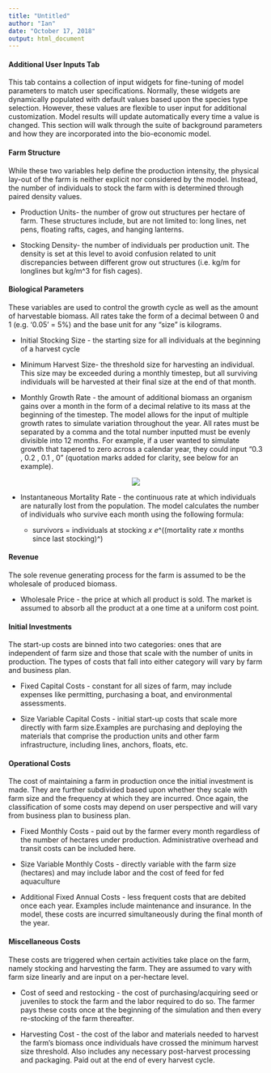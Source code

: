 ```yaml
---
title: "Untitled"
author: "Ian"
date: "October 17, 2018"
output: html_document
---
```

#### **Additional User Inputs Tab**

This tab contains a collection of input widgets for fine-tuning of model parameters to match user specifications.  Normally, these widgets are dynamically populated with default values based upon the species type selection. However, these values are flexible to user input for additional customization. Model results will update automatically every time a value is changed. This section will walk through the suite of background parameters and how they are incorporated into the bio-economic model.  

#### Farm Structure

While these two variables help define the production intensity, the physical lay-out of the farm is neither explicit nor considered by the model. Instead, the number of individuals to stock the farm with is determined through paired density values.

* Production Units- the number of grow out structures per hectare of farm. These structures include, but are not limited to: long lines, net pens, floating rafts, cages, and hanging lanterns.

* Stocking Density- the number of individuals per production unit. The density is set at this level to avoid confusion related to unit discrepancies between different grow out structures (i.e. kg/m for longlines but kg/m^3 for fish cages).

#### Biological Parameters

These variables are used to control the growth cycle as well as the amount of harvestable biomass. All rates take the form of a decimal between 0 and 1 (e.g. '0.05' = 5%) and the base unit for any "size" is kilograms. 

* Initial Stocking Size - the starting size for all individuals at the beginning of a harvest cycle

* Minimum Harvest Size- the threshold size for harvesting an individual. This size may be exceeded during a monthly timestep, but all surviving individuals will be harvested at their final size at the end of that month.

* Monthly Growth Rate - the amount of additional biomass an organism gains over a month in the form of a decimal relative to its mass at the beginning of the timestep. The model allows for the input of multiple growth rates to simulate variation throughout the year. All rates must be separated by a comma and the total number inputted must be evenly divisible into 12 months. For example, if a user wanted to simulate growth that tapered to zero across a calendar year, they could input "0.3 , 0.2 , 0.1 , 0" (quotation marks added for clarity, see below for an example).

<center><img src="../Screenshots/multiGrowth.PNG" style="max-width:50%"> </center>

* Instantaneous Mortality Rate - the continuous rate at which individuals are naturally lost from the population. The model calculates the number of individuals who survive each month using the following formula:

  + survivors = individuals at stocking *x* *e*^((mortality rate *x* months since last stocking)^) 


#### Revenue

The sole revenue generating process for the farm is assumed to be the wholesale of produced biomass.

* Wholesale Price - the price at which all product is sold. The market is assumed to absorb all the product at a one time at a uniform cost point.  

#### Initial Investments

The start-up costs are binned into two categories: ones that are independent of farm size and those that scale with the number of units in production. The types of costs that fall into either category will vary by farm and business plan.

* Fixed Capital Costs - constant for all sizes of farm, may include expenses like permitting, purchasing a boat, and environmental assessments. 

* Size Variable Capital Costs - initial start-up costs that scale more directly with farm size.Examples are purchasing and deploying the materials that comprise the production units and other farm infrastructure, including lines, anchors, floats, etc.

#### Operational Costs

The cost of maintaining a farm in production once the initial investment is made. They are further subdivided based upon whether they scale with farm size and the frequency at which they are incurred. Once again, the classification of some costs may depend on user perspective and will vary from business plan to business plan. 

* Fixed Monthly Costs - paid out by the farmer every month regardless of the number of hectares under production. Administrative overhead and transit costs can be included here. 

* Size Variable Monthly Costs - directly variable with the farm size (hectares) and may include labor and the cost of feed for fed aquaculture 

* Additional Fixed Annual Costs - less frequent costs that are debited once each year. Examples include maintenance and insurance. In the model, these costs are incurred simultaneously during the final month of the year. 


#### Miscellaneous Costs

These costs are triggered when certain activities take place on the farm, namely stocking and harvesting the farm. They are assumed to vary with farm size linearly and are input on a per-hectare level. 

* Cost of seed and restocking - the cost of purchasing/acquiring seed or juveniles to stock the farm and the labor required to do so. The farmer pays these costs once at the beginning of the simulation and then every re-stocking of the farm thereafter. 

* Harvesting Cost - the cost of the labor and materials needed to harvest the farm's biomass once individuals have crossed the minimum harvest size threshold. Also includes any necessary post-harvest processing and packaging. Paid out at the end of every harvest cycle. 
